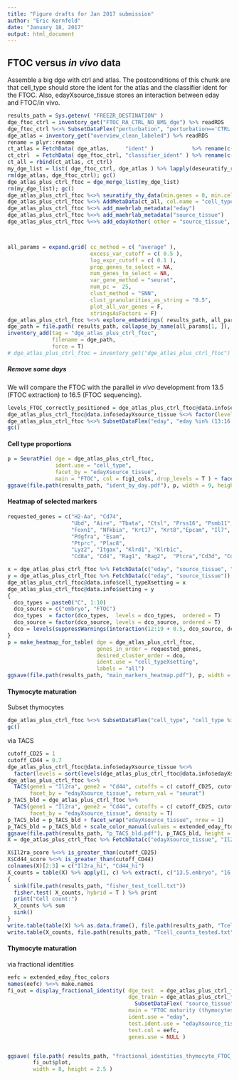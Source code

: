 ```yaml
---
title: "Figure drafts for Jan 2017 submission"
author: "Eric Kernfeld"
date: "January 18, 2017"
output: html_document
---
```


## FTOC versus *in vivo* data



Assemble a big dge with ctrl and atlas.
The postconditions of this chunk are that cell_type should store the ident for the atlas 
and the classifier ident for the FTOC.
Also, edayXsource_tissue stores an interaction between eday and FTOC/in vivo.

```r
results_path = Sys.getenv( "FREEZR_DESTINATION" )
dge_ftoc_ctrl = inventory_get("FTOC_RA_CTRL_NO_BMS_dge") %>% readRDS
dge_ftoc_ctrl %<>% SubsetDataFlex("perturbation", "perturbation=='CTRL'"); gc()
dge_atlas = inventory_get("overview_clean_labeled") %>% readRDS
rename = plyr::rename
ct_atlas = FetchData( dge_atlas,     "ident" )            %>% rename(c("ident"="cell_type"))
ct_ctrl  = FetchData( dge_ftoc_ctrl, "classifier_ident" ) %>% rename(c("classifier_ident"="cell_type"))
ct_all = rbind(ct_atlas, ct_ctrl)
my_dge_list = list( dge_ftoc_ctrl, dge_atlas ) %>% lapply(deseuratify_raw_data)
rm(dge_atlas, dge_ftoc_ctrl); gc()
dge_atlas_plus_ctrl_ftoc = dge_merge_list(my_dge_list) 
rm(my_dge_list); gc()
dge_atlas_plus_ctrl_ftoc %<>% seuratify_thy_data(min.genes = 0, min.cells = 0)
dge_atlas_plus_ctrl_ftoc %<>% AddMetaData(ct_all, col.name = "cell_type")
dge_atlas_plus_ctrl_ftoc %<>% add_maehrlab_metadata("eday")
dge_atlas_plus_ctrl_ftoc %<>% add_maehrlab_metadata("source_tissue")
dge_atlas_plus_ctrl_ftoc %<>% add_edayXother( other = "source_tissue", other_levels = c("embryo", "FTOC"))



all_params = expand.grid( cc_method = c( "average" ),
                          excess_var_cutoff = c( 0.5 ),
                          log_expr_cutoff = c( 0.1 ), 
                          prop_genes_to_select = NA, 
                          num_genes_to_select = NA, 
                          var_gene_method = "seurat",
                          num_pc =  25, 
                          clust_method = "SNN",
                          clust_granularities_as_string = "0.5",
                          plot_all_var_genes = F,
                          stringsAsFactors = F)
dge_atlas_plus_ctrl_ftoc %<>% explore_embeddings( results_path, all_params )
dge_path = file.path( results_path, collapse_by_name(all_params[1, ]), "dge.data" )
inventory_add(tag = "dge_atlas_plus_ctrl_ftoc", 
              filename = dge_path, 
              force = T)
# dge_atlas_plus_ctrl_ftoc = inventory_get("dge_atlas_plus_ctrl_ftoc") %>% readRDS
```

##### Remove some days

We will compare the FTOC with the parallel *in vivo* development from 13.5 (FTOC extraction) to 16.5 (FTOC sequencing).

```r
levels_FTOC_correctly_positioned = dge_atlas_plus_ctrl_ftoc@data.info$edayXsource_tissue %>% levels %>% sort
dge_atlas_plus_ctrl_ftoc@data.info$edayXsource_tissue %<>% factor(levels = levels_FTOC_correctly_positioned )
dge_atlas_plus_ctrl_ftoc %<>% SubsetDataFlex("eday", "eday %in% (13:16 + 0.5)")
gc()
```

#### Cell type proportions 

```r
p = SeuratPie( dge = dge_atlas_plus_ctrl_ftoc, 
               ident.use = "cell_type", 
               facet_by = "edayXsource_tissue", 
               main = "FTOC", col = fig1_cols, drop_levels = T ) + facet_wrap("edayXsource_tissue", nrow = 2)
ggsave(file.path(results_path, "ident_by_day.pdf"), p, width = 9, height = 10)
```

#### Heatmap of selected markers

```r
requested_genes = c("H2-Aa", "Cd74",
                    "Ubd", "Aire", "Tbata", "Ctsl", "Prss16", "Psmb11",
                    "Foxn1", "Nfkbia", "Krt17", "Krt8","Epcam", "Il7", "Krt5",
                    "Pdgfra", "Esam",
                    "Ptprc", "Plac8",
                    "Lyz2", "Itgax", "Klrd1", "Klrb1c", 
                    "Cd8a", "Cd4", "Rag1", "Rag2",  "Ptcra","Cd3d", "Cd3e", "Cd3g", "Kit")

x = dge_atlas_plus_ctrl_ftoc %>% FetchData(c("eday", "source_tissue", "cell_type")) %>% interaction( drop = T) %>% as.character
y = dge_atlas_plus_ctrl_ftoc %>% FetchData(c("eday", "source_tissue")) %>% interaction( drop = T) %>% as.character
dge_atlas_plus_ctrl_ftoc@data.info$cell_typeXsetting = x
dge_atlas_plus_ctrl_ftoc@data.info$setting = y
{
  dco_types = paste0("C", 1:10)
  dco_source = c("embryo", "FTOC")
  dco_types  = factor(dco_types,  levels = dco_types,  ordered = T)
  dco_source = factor(dco_source, levels = dco_source, ordered = T)
  dco = levels(suppressWarnings(interaction(12:19 + 0.5, dco_source, dco_types)))
}
p = make_heatmap_for_table( dge = dge_atlas_plus_ctrl_ftoc, 
                            genes_in_order = requested_genes,
                            desired_cluster_order = dco, 
                            ident.use = "cell_typeXsetting", 
                            labels = "all")
ggsave(file.path(results_path, "main_markers_heatmap.pdf"), p, width = 24, height = 12)
```

#### Thymocyte maturation 

Subset thymocytes

```r
dge_atlas_plus_ctrl_ftoc %<>% SubsetDataFlex("cell_type", "cell_type %in% paste0('BLD', 1:3)")
gc()
```

via TACS

```r
cutoff_CD25 = 1
cutoff_CD44 = 0.7
dge_atlas_plus_ctrl_ftoc@data.info$edayXsource_tissue %<>% 
  factor(levels = sort(levels(dge_atlas_plus_ctrl_ftoc@data.info$edayXsource_tissue)))
dge_atlas_plus_ctrl_ftoc %<>%
  TACS(gene1 = "Il2ra", gene2 = "Cd44", cutoffs = c( cutoff_CD25, cutoff_CD44 ),
       facet_by = "edayXsource_tissue", return_val = "seurat") 
p_TACS_bld = dge_atlas_plus_ctrl_ftoc %>%
  TACS(gene1 = "Il2ra", gene2 = "Cd44", cutoffs = c( cutoff_CD25, cutoff_CD44 ),
       facet_by = "edayXsource_tissue", density = T) 
p_TACS_bld = p_TACS_bld + facet_wrap("edayXsource_tissue", nrow = 1)
p_TACS_bld = p_TACS_bld + scale_color_manual(values = extended_eday_ftoc_colors )
ggsave(file.path(results_path, "p_TACS_bld.pdf"), p_TACS_bld, height = 4, width = 15)
X = dge_atlas_plus_ctrl_ftoc %>% FetchData(c("edayXsource_tissue", "Il2ra_score", "Cd44_score"))

X$Il2ra_score %<>% is_greater_than(cutoff_CD25)
X$Cd44_score %<>% is_greater_than(cutoff_CD44)
colnames(X)[2:3] = c("Il2ra_hi", "Cd44_hi")
X_counts = table(X) %>% apply(1, c) %>% extract(, c("13.5.embryo", "16.5.FTOC"))
{
  sink(file.path(results_path, "fisher_test_tcell.txt"))
  fisher.test( X_counts, hybrid = T ) %>% print
  print("Cell count:")
  X_counts %>% sum
  sink()
}
write.table(table(X) %>% as.data.frame(), file.path(results_path, "Tcell_counts.txt"), quote = F)
write.table(X_counts, file.path(results_path, "Tcell_counts_tested.txt"), quote = F)

```

#### Thymocyte maturation 

via fractional identities 

```r

eefc = extended_eday_ftoc_colors
names(eefc) %<>% make.names
fi_out = display_fractional_identity( dge_test  = dge_atlas_plus_ctrl_ftoc, 
                                      dge_train = dge_atlas_plus_ctrl_ftoc %>%
                                        SubsetDataFlex( "source_tissue", "source_tissue=='embryo'" ),
                                      main = "FTOC maturity (thymocytes only)",
                                      ident.use = "eday",
                                      test.ident.use = "edayXsource_tissue",
                                      test.col = eefc,
                                      genes.use = NULL )


ggsave( file.path( results_path, "fractional_identities_thymocyte_FTOC_identities_hidden.pdf" ), 
        fi_out$plot,
        width = 8, height = 2.5 )
```


